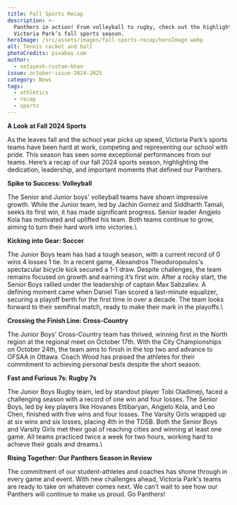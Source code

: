 ```yaml
---
title: Fall Sports Recap
description: >-
  Panthers in action! From volleyball to rugby, check out the highlights of
  Victoria Park’s fall sports season.
heroImage: /src/assets/images/fall-sports-recap/heroImage.webp
alt: Tennis racket and ball
photoCredits: pixabay.com
author:
  - setayesh-rustam-khan
issue: october-issue-2024-2025
category: News
tags:
  - athletics
  - recap
  - sports
---
```

**A Look at Fall 2024 Sports**

As the leaves fall and the school year picks up speed, Victoria Park’s sports teams have been hard at work, competing and representing our school with pride. This season has seen some exceptional performances from our teams. Here’s a recap of our fall 2024 sports season, highlighting the dedication, leadership, and important moments that defined our Panthers.



**Spike to Success: Volleyball** 

The Senior and Junior boys' volleyball teams have shown impressive growth. While the Junior team, led by Jachin Gomez and Siddharth Tamali, seeks its first win, it has made significant progress. Senior leader Angjelo Kola has motivated and uplifted his team. Both teams continue to grow, aiming to turn their hard work into victories.\


**Kicking into Gear: Soccer**

The Junior Boys team has had a tough season, with a current record of 0 wins 4 losses 1 tie. In a recent game, Alexandros Theodoropoulos's spectacular bicycle kick secured a 1-1 draw. Despite challenges, the team remains focused on growth and earning it’s first win. After a rocky start, the Senior Boys rallied under the leadership of captain Max Sabzaliev. A defining moment came when Daniel Tian scored a last-minute equalizer, securing a playoff berth for the first time in over a decade. The team looks forward to their semifinal match, ready to make their mark in the playoffs.\


**Crossing the Finish Line: Cross-Country**

The Junior Boys' Cross-Country team has thrived, winning first in the North region at the regional meet on October 17th. With the City Championships on October 24th, the team aims to finish in the top two and advance to OFSAA in Ottawa. Coach Wood has praised the athletes for their commitment to achieving personal bests despite the short season.



**Fast and Furious 7s: Rugby 7s**

The Junior Boys Rugby team, led by standout player Tobi Oladimeji, faced a challenging season with a record of one win and four losses. The Senior Boys, led by key players like Hovanes Ettibaryan, Angjelo Kola, and Leo Chen, finished with five wins and four losses. The Varsity Girls wrapped up at six wins and six losses, placing 4th in the TDSB. Both the Senior Boys and Varsity Girls met their goal of reaching cities and winning at least one game. All teams practiced twice a week for two hours, working hard to achieve their goals and dreams.\


**Rising Together: Our Panthers Season in Review**

The commitment of our student-athletes and coaches has shone through in every game and event. With new challenges ahead, Victoria Park's teams are ready to take on whatever comes next. We can’t wait to see how our Panthers will continue to make us proud. Go Panthers!
